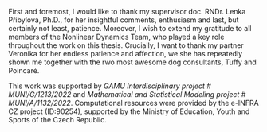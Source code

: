 First and foremost, I would like to thank my supervisor doc. RNDr. Lenka Přibylová, Ph.D., for her insightful comments, enthusiasm and last, but certainly not least, patience. Moreover, I wish to extend my gratitude to all members of the Nonlinear Dynamics Team, who played a key role throughout the work on this thesis. Crucially, I want to thank my partner Veronika for her endless patience and affection, we she has repeatedly shown me together with the rwo most awesome dog consultants, Tuffy and Poincaré. \

This work was supported by *GAMU Interdisciplinary project \# MUNI/G/1213/2022* and *Mathematical and Statistical Modeling project \# MUNI/A/1132/2022*. Computational resources were provided by the e-INFRA CZ project (ID:90254), supported by the Ministry of Education, Youth and Sports of the Czech Republic.